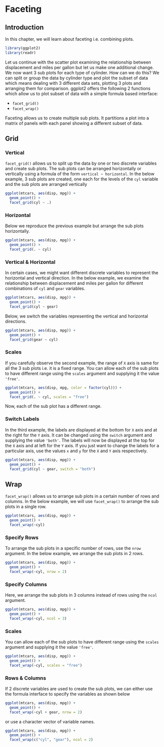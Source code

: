# Faceting {#ggplot2-facets}

## Introduction

In this chapter, we will learn about faceting i.e. combining plots.

```r
library(ggplot2)
library(readr)
```

Let us continue with the scatter plot examining the relationship between 
displacement and miles per gallon but let us make one additional change.
We now want 3 sub plots for each type of cylinder. How can we do this? We can
split or group the data by cylinder type and plot the subset of data which 
means dealing with 3 different data sets, plotting 3 plots and arranging them
for comparison. ggplot2 offers the following 2 functions which allow us to plot
subset of data with a simple formula based interface:

- `facet_grid()`
- `facet_wrap()`

Faceting allows us to create multiple sub plots. It partitions a plot into a 
matrix of panels with each panel showing a different subset of data.

## Grid

### Vertical

`facet_grid()` allows us to split up the data by one or two discrete variables 
and create sub plots. The sub plots can be arranged horizontally or vertically 
using a formula of the form `vertical ~ horizontal`. In the below example, 3 
sub plots are created, one each for the levels of the `cyl` variable and 
the sub plots are arranged vertically


```r
ggplot(mtcars, aes(disp, mpg)) + 
  geom_point() +
  facet_grid(cyl ~ .)
```

### Horizontal

Below we reproduce the previous example but arrange the sub plots horizontally.

```r
ggplot(mtcars, aes(disp, mpg)) + 
  geom_point() +
  facet_grid(. ~ cyl)
```

### Vertical & Horizontal

In certain cases, we might want different discrete variables to represent the
horizontal and vertical direction. In the below example, we examine the 
relationship between displacement and miles per gallon for different combinations
of `cyl` and `gear` variables. 

```r
ggplot(mtcars, aes(disp, mpg)) + 
  geom_point() +
  facet_grid(cyl ~ gear)
```

Below, we switch the variables representing the vertical and horizontal 
directions.

```r
ggplot(mtcars, aes(disp, mpg)) + 
  geom_point() +
  facet_grid(gear ~ cyl)
```

### Scales

If you carefully observe the second example, the range of `X` axis is same for
all the 3 sub plots i.e. it is a fixed range. You can allow each of the sub 
plots to have different range using the `scales` argument and supplying it the
value `'free'`. 

```r
ggplot(mtcars, aes(disp, mpg, color = factor(cyl))) +
  geom_point() + 
  facet_grid(. ~ cyl, scales = "free")
```

Now, each of the sub plot has a different range.

### Switch Labels

In the third example, the labels are displayed at the bottom for `X` axis and 
at the right for the `Y` axis. It can be changed using the `switch` argument 
and supplying the value `'both'`. The labels will now be displayed at the top 
for the `X` axis and at left for the `Y` axis. If you just want to change the 
labels for a particular axis, use the values `x` and `y` for the `X` and `Y` 
axis respectively.

```r
ggplot(mtcars, aes(disp, mpg)) + 
  geom_point() + 
  facet_grid(cyl ~ gear, switch = "both") 
```

## Wrap

`facet_wrap()` allows us to arrange sub plots in a certain number of rows and 
columns. In the below example, we will use `facet_wrap()` to arrange the sub 
plots in a single row.

```r
ggplot(mtcars, aes(disp, mpg)) +
  geom_point() +
  facet_wrap(~cyl)
```

### Specify Rows

To arrange the sub plots in a specific number of rows, use the `nrow` argument.
In the below example, we arrange the sub plots in 2 rows.

```r
ggplot(mtcars, aes(disp, mpg)) +
  geom_point() +
  facet_wrap(~cyl, nrow = 2)
```

### Specify Columns

Here, we arrange the sub plots in 3 columns instead of rows using the `ncol`
argument.

```r
ggplot(mtcars, aes(disp, mpg)) +
  geom_point() +
  facet_wrap(~cyl, ncol = 3)
```

### Scales

You can allow each of the sub plots to have different range using the `scales` 
argument and supplying it the value `'free'`. 

```r
ggplot(mtcars, aes(disp, mpg)) +
  geom_point() +
  facet_wrap(~cyl, scales = "free")
```

### Rows & Columns

If 2 discrete variables are used to create the sub plots, we can either use
the formula interface to specify the variables as shown below 

```r
ggplot(mtcars, aes(disp, mpg)) +
  geom_point() +
  facet_wrap(~cyl + gear, nrow = 2)
```

or use a character vector of variable names.

```r
ggplot(mtcars, aes(disp, mpg)) +
  geom_point() +
  facet_wrap(c("cyl", "gear"), ncol = 2)
```